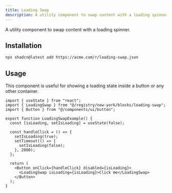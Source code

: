 ```yaml
---
title: Loading Swap
description: A utility component to swap content with a loading spinner.
---
```



A utility component to swap content with a loading spinner.

## Installation

```bash
npx shadcn@latest add https://acme.com/r/loading-swap.json
```

## Usage

This component is useful for showing a loading state inside a button or any other container.

<div className="my-4 p-4 border rounded-lg flex justify-center">
  <LoadingSwapExample />
</div>

```tsx
import { useState } from "react";
import { LoadingSwap } from "@/registry/new-york/blocks/loading-swap";
import { Button } from "@/components/ui/button";

export function LoadingSwapExample() {
  const [isLoading, setIsLoading] = useState(false);

  const handleClick = () => {
    setIsLoading(true);
    setTimeout(() => {
      setIsLoading(false);
    }, 2000);
  };

  return (
    <Button onClick={handleClick} disabled={isLoading}>
      <LoadingSwap isLoading={isLoading}>Click me</LoadingSwap>
    </Button>
  );
}
```
